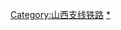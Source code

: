 {{navbox
|name=山西支线铁路
|title=[[中華人民共和國鐵路運輸|山西支线铁路]]（未通車線路以<span style="color:#888888;">灰色字</span>表示）
|image=[[File:China Railways.svg|20px]]
|listclass=hlist
|list1=
* [[孝柳铁路]]
* [[上兰村铁路]]
* [[神河铁路]]
* [[宁岢铁路]]
* [[白家庄铁路]]
* [[云岗铁路]]
* [[介西铁路]]
* [[静静铁路]]
* [[嘉南铁路|<span style="color:#888888;">嘉南铁路</span>]]
* [[武墨铁路]]
* [[礼垣铁路]]
* [[沁沁铁路]]
* [[口泉铁路]]
* [[太兴铁路]]([[太岚铁路]])
* [[忻河铁路]]
}}<includeonly>[[Category:山西支线铁路]]</includeonly><noinclude>[[Category:山西支线铁路模板|*]]</noinclude>